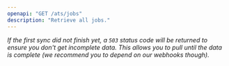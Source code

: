```yaml
---
openapi: "GET /ats/jobs"
description: "Retrieve all jobs."
---
```


_If the first sync did not finish yet, a `503` status code will be returned to ensure you don't get incomplete data. This allows you to pull until the data is complete (we recommend you to depend on our webhooks though)._
